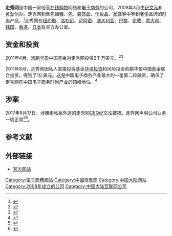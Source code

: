 {{Infobox website
|name            = 走秀网
|url             = {{URL|www.xiu.com}}
|commercial      = 是
|type            = [[B2C|B2C]]
|launch_date     = {{Start date and age|2008|03}}
|current_status  = 活跃
}}
'''走秀网'''是中国一家经营[[在线购物|在线购物]]网络和[[电子商务|电子商务]]的公司，2008年3月由[[纪文泓|纪文泓]]和[[黄劲|黄劲]]创办。走秀网销售包括[[鞋|鞋]]、[[箱包|包]]、[[装饰品|装饰品]]、[[化妆品|化妆品]]、[[家饰|家饰]]等中等到[[奢侈品|奢侈]]品牌的[[时尚潮流|时尚]]产品。<ref>{{cite web |url=http://news.china.com/zh_cn/news100/11038989/20100607/15969337.html |title=走秀网:打造时尚购物网店第一品牌 |date=2010-06-07 |access-date=2011-08-08 |archive-date=2017-08-17 |archive-url=https://web.archive.org/web/20170817202808/http://news.china.com/zh_cn/news100/11038989/20100607/15969337.html |dead-url=no }}</ref>走秀网在[[纽约城|纽约城]]、[[洛杉矶|洛杉矶]]、[[迈阿密|迈阿密]]、[[澳大利亚|澳大利亚]]、[[巴黎|巴黎]]、[[伦敦|伦敦]]、[[意大利|意大利]]、[[韩国|韩国]]、[[香港|香港]]、[[日本|日本]]有买方办公室。

== 资金和投资 ==
2011年4月，[[凯鹏华盈|凯鹏华盈]]中国基金对走秀网投资2千万美元。<ref>{{cite web|url=https://finance.yahoo.com/news/KPCB-Invests-in-Chinas-No1-prnews-3534799218.html?x=0 |title=KPCB Invests in China's No.1 Fashion E-commerce Site: XIU.com |publisher=[[Yahoo!_Finance|Yahoo! Finance]] |date=2011-04-06 |access-date=2011-04-15}}</ref><ref>{{cite web |url=https://techcrunch.com/2011/04/06/kleiner-perkins-pumps-20-million-into-chinas-luxury-shopping-site-xiu-com/ |title=Kleiner Perkins Pumps $20 Million Into China’s Luxury Shopping Site Xiu.com |publisher=[[techcrunch.com|techcrunch.com]] |date=2011-04-06 |access-date=2011-04-15 |archive-date=2020-10-22 |archive-url=https://web.archive.org/web/20201022101409/https://techcrunch.com/2011/04/06/kleiner-perkins-pumps-20-million-into-chinas-luxury-shopping-site-xiu-com/ |dead-url=no }}</ref>

2011年8月，走秀网因私人直接投资基金[[华平投资|华平投资]]和风险投资凯鹏华盈中国基金联合投资，得到了1亿美元。这是中国电子商务产业最大的一笔第二轮融资，确保了走秀网在中国电子商务时尚产业的顶峰地位。<ref>{{cite web |url=http://www.prnewswire.com/news-releases/warburg-pincus-and-kpcb-china-pumps-100m-to-chinese-e-tailer-xiucom-128001303.html |title=Warburg Pincus and KPCB China Pumps $100M to Chinese E-Tailer Xiu.com |publisher=[[prnewswire.com.com|prnewswire.com.com]] |date=2011-08-18 |access-date=2011-08-28 |archive-date=2016-09-16 |archive-url=https://web.archive.org/web/20160916220831/http://www.prnewswire.com/news-releases/warburg-pincus-and-kpcb-china-pumps-100m-to-chinese-e-tailer-xiucom-128001303.html |dead-url=no }}</ref>

==涉案==
2017年8月17日，涉嫌走私案外逃的走秀网[[CEO|CEO]]纪文泓被捕。走秀网声明公司业务一切正常<ref>{{cite web|title=走秀网CEO纪文泓因走私案被捕 曾是人大代表|url=http://tech.sina.com.cn/i/2017-08-17/doc-ifykcypp8426081.shtml|website=新浪综合|access-date=2017-08-17|date=2017-08-17|archive-date=2019-02-08|archive-url=https://web.archive.org/web/20190208065820/http://tech.sina.com.cn/i/2017-08-17/doc-ifykcypp8426081.shtml|dead-url=no}}</ref><ref>{{cite web|title=走秀网CEO纪文泓被抓：涉嫌走私4亿 公司称业务正常|url=http://finance.sina.com.cn/chanjing/gsnews/2017-08-17/doc-ifykcppx8690578.shtml|website=新浪综合|access-date=2017-08-17|date=2017-08-17|archive-date=2017-08-17|archive-url=https://web.archive.org/web/20170817161815/http://finance.sina.com.cn/chanjing/gsnews/2017-08-17/doc-ifykcppx8690578.shtml|dead-url=no}}</ref>。

== 参考文献 ==
{{reflist}}

== 外部链接 ==
* [http://www.xiu.com 官方网站] {{Wayback|url=http://www.xiu.com/ |date=20210225170342 }}

[[Category:電子商務網站|Category:電子商務網站]]
[[Category:中國零售商|Category:中國零售商]]
[[Category:中国大陆网站|Category:中国大陆网站]]
[[Category:2008年成立的公司|Category:2008年成立的公司]]
[[Category:中国大陆互联网公司|Category:中国大陆互联网公司]]